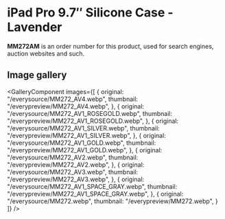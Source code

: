 
# iPad Pro 9.7″ Silicone Case - Lavender

<Callout type='info' emoji='👉🏻'>**MM272AM** is an order number for this product, used for search engines, auction websites and such.</Callout>

## Image gallery

<GalleryComponent
    images={[
      {
        original: "/everysource/MM272_AV4.webp",
        thumbnail: "/everypreview/MM272_AV4.webp",
      },
      {
        original: "/everysource/MM272_AV1_ROSEGOLD.webp",
        thumbnail: "/everypreview/MM272_AV1_ROSEGOLD.webp",
      },
      {
        original: "/everysource/MM272_AV1_SILVER.webp",
        thumbnail: "/everypreview/MM272_AV1_SILVER.webp",
      },
      {
        original: "/everysource/MM272_AV1_GOLD.webp",
        thumbnail: "/everypreview/MM272_AV1_GOLD.webp",
      },
      {
        original: "/everysource/MM272_AV2.webp",
        thumbnail: "/everypreview/MM272_AV2.webp",
      },
      {
        original: "/everysource/MM272_AV3.webp",
        thumbnail: "/everypreview/MM272_AV3.webp",
      },
      {
        original: "/everysource/MM272_AV1_SPACE_GRAY.webp",
        thumbnail: "/everypreview/MM272_AV1_SPACE_GRAY.webp",
      },
      {
        original: "/everysource/MM272.webp",
        thumbnail: "/everypreview/MM272.webp",
      }
    ]}
  />
